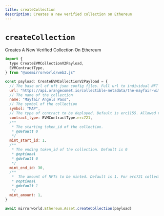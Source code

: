 ```yaml
---
title: createCollection
description: Creates a new verified collection on Ethereum
---
```


# `createCollection`

Creates A New Verified Collection On Ethereum

```js
import {
  type CreateEVMCollectionV2Payload,
  EVMContractType,
} from "@usemirrorworld/web3.js"

const payload: CreateEVMCollectionV2Payload = {
  // The base url of nft json config files. Full url to individual NFT json configuration will be base_url + token_id
  url: "https://api.orangecomet.io/collectible-metadata/the-mayfair-witches-pass/",
  // The name of the collection
  name: "Mayfair Angels Pass",
  // The symbol of the collection
  symbol: "MAP",
  // The type of contract to be deployed. Default is erc1155. Allowed values are "erc1155" and "erc721"
  contract_type: EVMContractType.erc721,
  /**
   * The starting token_id of the collection.
   * @default 0
   */
  mint_start_id: 1,
  /**
   * The ending token_id of the collection. Default is 0
   * @optional
   * @default 0
   */
  mint_end_id: 30,
  /**
   *  The amount of NFTs to be minted. Default is 1. For erc721 collections this value should be 1
   * @optional
   * @default 1
   */
  mint_amount: 1,
}

await mirrorworld.Ethereum.Asset.createCollection(payload)
```

